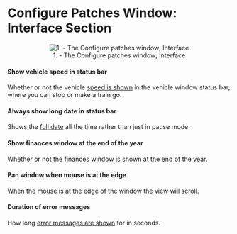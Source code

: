 =Configure Patches Window: Interface Section=
<center>[[File:en/Patches-interface.png|center|frame|1. - The Configure patches window; Interface]]</center>

====Show vehicle speed in status bar====
Whether or not the vehicle [[en/Archive/Manual/Settings/Show vehicle speed|speed is shown]] in the vehicle window status bar, where you can stop or make a train go.

====Always show long date in status bar====
Shows the [[en/Archive/Manual/Settings/Long date in status bar|full date]] all the time rather than just in pause mode.

====Show finances window at the end of the year====
Whether or not the [[en/Archive/Manual/Settings/Show finances at end of year|finances window]] is shown at the end of the year.

====Pan window when mouse is at the edge====
When the mouse is at the edge of the window the view will [[en/Archive/Manual/Settings/Autoscroll|scroll]].

====Duration of error messages====
How long [[en/Archive/Manual/Settings/Error message duration|error messages are shown]] for in seconds.